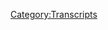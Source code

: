 {{Transcript
    | title         = [[778: January 8, 2004]]
    | caption       = [https://knowledgefight.libsyn.com/778-january-8-2004 Listen to this episode on Libsyn]
    | episodeNumber = [[778: January 8, 2004|778]]
    | length        = 01:21:04
}}

{{MessageBox
    | header     = Warning: Bot Generated Content
    | text       = This transcript was automatically generated by transcription software and likely contains many mistakes and misattributions. Please check the audio for definitive quotes, attribution, and context.
    | image      = N3yvass4myg91.webp
    | imagewidth = 50px
    | id         = warning
}}

{{TranscriptBlock
    | name      = Theme Song
    | timestamp = 00:00:04.000
    | text      = Red Alert. Red alert. Red alert. Knowledge five days. Damn, Jordan wedding knowledge party.com. It's time to pray. I have great respect for knowledge, knowledge. I'm sick of them posing as if they're the good guys. Xiang Ji or the bad guy Chanology Dan and Jordan knowledge fight. Need money? Andy and Sandy are shopping Andy and Ken handy in Kansas. And Kansas, you're on the airplane for a huge fan. I love your word. Knowledge by now knowledge fight.com
}}

{{TranscriptBlock
    | name      = Dan
    | timestamp = 00:00:59.000
    | text      = Hey, everybody, welcome back to knowledge, right. I'm Dan. I'm Jordan. We're a couple dudes like to sit around worship at the altar of saline and talk a little bit about Alex Jones.
}}

{{TranscriptBlock
    | name      = Jordan
    | timestamp = 00:01:07.000
    | text      = Indeed we are Dan. Damn. Yeah. Quick question for you. What's up with your bright spot today?
}}

{{TranscriptBlock
    | name      = Dan
    | timestamp = 00:01:14.000
    | text      = Why don't you go first?
}}

{{TranscriptBlock
    | name      = Jordan
    | timestamp = 00:01:15.000
    | text      = Okay, I will go first. My bright spot. Dan, is there is a new season of taskmaster, who from Australia was the first task last year Australia season is out
}}

{{TranscriptBlock
    | name      = Dan
    | timestamp = 00:01:26.000
    | text      = if I had to guess. Yeah, it's great. It's pretty
}}

{{TranscriptBlock
    | name      = Jordan
    | timestamp = 00:01:29.000
    | text      = good. We're pretty great. I will tell you this. We've discussed the Zophar I believe there's three now versions of taskmaster. There's New Zealand, New Zealand and Australian, New Zealand we discussed the New Zealand Alex position. Fantastic, incredible. The the New Zealand Greg Davies position terrible absolute garbage.
}}

{{TranscriptBlock
    | name      = Dan
    | timestamp = 00:01:50.000
    | text      = It's it's a different vibe. And I understand I disagree. And as much as I think that he serves his role, but yeah, it's very much different than
}}

{{TranscriptBlock
    | name      = Jordan
    | timestamp = 00:02:01.000
    | text      = Yeah, Australia. Greg Davies position. Fantastic. Alex our position garbage. Oh, it's a complete inversion of the form this kind of weird.
}}

{{TranscriptBlock
    | name      = Dan
    | timestamp = 00:02:12.000
    | text      = This is this should mash them up.
}}

{{TranscriptBlock
    | name      = Jordan
    | timestamp = 00:02:15.000
    | text      = I think so. I'm telling you. I mean, their way there is a cabana you know, but I think that the Alex horn on this one is is missing the mark. Just by virtue of a few different little, little foibles he seems he seems less less completely reserved, you know, like part of it is you have to be completely deadpan. Yeah. You know, he seems like he's, he's smile, you know, it's a little bit difficult
}}

{{TranscriptBlock
    | name      = Dan
    | timestamp = 00:02:39.000
    | text      = to pull off. Yeah, yeah, there is. There's a line,
}}

{{TranscriptBlock
    | name      = Jordan
    | timestamp = 00:02:43.000
    | text      = I would say the ALEKS position is far harder. Yeah. Of the two jobs, the one where the guy shows up and talks all the time and is Yeah, the one where the guy does all the work. That one is the harder job. Yeah. And we have no familiarity with those kinds of,
}}

{{TranscriptBlock
    | name      = Dan
    | timestamp = 00:02:58.000
    | text      = but you also have to be like, like you're saying, like you have to you have to walk that line of like, being funny and getting the joke, but also Yeah, like being all business you
}}

{{TranscriptBlock
    | name      = Jordan
    | timestamp = 00:03:10.000
    | text      = have to be a Dave Foley in news or you have to be a perfect straight man. Yeah.
}}

{{TranscriptBlock
    | name      = Dan
    | timestamp = 00:03:14.000
    | text      = Well, I mean, I have I have a growing suspicion that Australia is just better a media. It's, it's,
}}

{{TranscriptBlock
    | name      = Jordan
    | timestamp = 00:03:20.000
    | text      = I mean, we'll see. I mean,
}}

{{TranscriptBlock
    | name      = Dan
    | timestamp = 00:03:21.000
    | text      = maybe not better than the UK in terms of shows that originate from the UK. But I mean, in terms of Survivor, they've, they have killed the game.
}}

{{TranscriptBlock
    | name      = Jordan
    | timestamp = 00:03:30.000
    | text      = Do you think it's because the woke mob hasn't gotten to Australia yet? Damn, man,
}}

{{TranscriptBlock
    | name      = Dan
    | timestamp = 00:03:35.000
    | text      = the wolf said. Thank God, you said it.
}}

{{TranscriptBlock
    | name      = Jordan
    | timestamp = 00:03:40.000
    | text      = Finally, you know, it's really nice to be able to talk, you know, now that Alex's podcast is off the air, we no need to worry about being made fun of
}}

{{TranscriptBlock
    | name      = Dan
    | timestamp = 00:03:47.000
    | text      = Survivor go go broke? No, it's your rights. But I don't think that's the case. I just think, I don't know. I don't know exactly what it is. They're trying different things. Maybe I don't know, I gotta watch this taskmaster, Australia. And I'll let you know, the Australian
}}

{{TranscriptBlock
    | name      = Jordan
    | timestamp = 00:04:01.000
    | text      = challenge was pretty good. I'm sure I think the Australians know how to make a good reality TV show. And that may be because Australia is only about three and a half miles away from the sun. I think that could be it.
}}

{{TranscriptBlock
    | name      = Dan
    | timestamp = 00:04:12.000
    | text      = That could real hot. I mean, there are theories that about Yeah. We'll find out one day. My brights by Jordan is we are in this little bit of interstitial period of thing. Yes. In as much as we have our live shows coming up. And also just finished sending out all the buttons and everything. So we're in that that little in between case. And so I decided what we're going to do is I'm going to close the fundraiser that we had for the button. Okay, good at the end of the week. So if anybody would like to join in and throw some support to the Transgender Law Center that we have been raising funds for with the buttons. I realized I haven't mentioned that in quite a while. Yeah. So quite a while maybe forgotten and maybe donations have completely dried up or what have you. But if people would like to chip in for that, that would be that would be wonderful. Yeah. That's a great idea. And also, yes, we had a second person who got a Wonka button. Oh, we got a second Walker button. So this is Kristin. Out there. Got the got the second bright spot. All right. Okay. So a donation has been made to the the charity of their choice, which is gender justice. Excellent. Spectacular. Thank you for for that and also hear a thing down under just Kristen reached out. Yes. A while ago. Here's here's what happened. As these are what it went to the email that you monitor, and you forwarded it to me,
}}

{{TranscriptBlock
    | name      = Jordan
    | timestamp = 00:05:51.000
    | text      = Oh, okay. I was gonna say I can't I can't believe that I would have
}}

{{TranscriptBlock
    | name      = Dan
    | timestamp = 00:05:55.000
    | text      = forwarded it to me, right. And I saw it and I was like, look at that.
}}

{{TranscriptBlock
    | name      = Jordan
    | timestamp = 00:06:02.000
    | text      = And forgot that I need to do so.
}}

{{TranscriptBlock
    | name      = Jordan
    | timestamp = 00:06:06.000
    | text      = The protocols didn't kick in. seem like
}}

{{TranscriptBlock
    | name      = Dan
    | timestamp = 00:06:09.000
    | text      = an announcement less than a oh, I need to do something about this. Right. And so it completely slipped my mind. Right. Tell I was going through all of the buttons to finish all that up. And I found that the email was also in there. Ah, but it took forever to get to the point where I got to that because of the fucking naturally 1000s of emails. We, I mean, I would say something in the neighborhood of 15 to 17,000 Buttons sent out to people. Yeah. Countries all over every continent except Antarctica. Yeah. I don't know if we would be able to get any buttons down there.
}}

{{TranscriptBlock
    | name      = Jordan
    | timestamp = 00:06:49.000
    | text      = Um, yeah, we would have to send like a person to do that. That's an emissary requirement. Here's what also because they live underground. The button requests are done, and we'd have to escape the Nazis. True. Yeah.
}}

{{TranscriptBlock
    | name      = Dan
    | timestamp = 00:07:01.000
    | text      = Unless they are reformed. That could be No, okay. No, no, not gonna have it. Okay. But the button requests are close, right? However, yes, if you are in Antarctica, I will make an exception. I will send you a button. Only if you are in Dr.
}}

{{TranscriptBlock
    | name      = Jordan
    | timestamp = 00:07:17.000
    | text      = Ad. This is truly because it'd be really fucking cool. Just if there was some random person. Gotta hit all the continents. Yeah. Is that a continent? Antarctica is a continent.
}}

{{TranscriptBlock
    | name      = Dan
    | timestamp = 00:07:29.000
    | text      = Yes. What a relief. Yeah. So anyway, congratulations, Kristin. Congratulations, Kristen. I don't think the other Blanca button is ever going to be. We'll see. Most of the male heading to Scotland. Oh, man. No, it was international. I don't know if it was going to Scotland. Well, there's
}}

{{TranscriptBlock
    | name      = Jordan
    | timestamp = 00:07:46.000
    | text      = still. There's still time.
}}

{{TranscriptBlock
    | name      = Dan
    | timestamp = 00:07:48.000
    | text      = I don't think there is months ago. All right. Well, that is an issue. Yeah, that one's
}}

{{TranscriptBlock
    | name      = Jordan
    | timestamp = 00:07:52.000
    | text      = maybe they just don't know that they got the special button because it's been so long since we've since they figured well, I mean, I don't even remember what it looks like it has. It's got a treasure chest. Yeah, right. Yeah. So what's your brightspot? Right, right. Yeah. So maybe somebody got it was like what a great button and had no idea that that was one of the Golden buttons that
}}

{{TranscriptBlock
    | name      = Dan
    | timestamp = 00:08:11.000
    | text      = could be and calling them the golden button was a big mistake, because one of the regular buttons was bright yellow. That
}}

{{TranscriptBlock
    | name      = Jordan
    | timestamp = 00:08:17.000
    | text      = is that that was the WONCA reference was not a literal reference, which is unfortunate part.
}}

{{TranscriptBlock
    | name      = Dan
    | timestamp = 00:08:24.000
    | text      = Anyway, we have an episode to go over today, Jordan dt. And I this is in spirit of that interstitial period, we have dealt with in the brightspot the buttons? Sure. Now we come to the episode where we discuss the march up to the live shows. So I realized that I had made a number of jokes that weren't jokes about how one of our live shows I want to be about the Howard Dean scream, it was very much not a joke. Yes. And that seemed very doable. Because we had a bit of time before the live show. And it was like, hey, that happened in January, that was in the early times of the primary running up on it. What I didn't realize was from the point we were at, to when that happens was 20 something days in 2003 time, okay, which is a lot to get through in terms of our pace, and I was like, that's gonna be fucking impossible.
}}

{{TranscriptBlock
    | name      = Jordan
    | timestamp = 00:09:21.000
    | text      = Yeah, what's that? 60 hours. 80 hours? Yep,
}}

{{TranscriptBlock
    | name      = Dan
    | timestamp = 00:09:25.000
    | text      = yep. 99 hours? Yeah, well, no, it's not 30 days. But yeah, the point it's, uh, yeah, it's a lot. But even so even even if like listening to all of it, and going through it was a ton. Presenting it on the show. We didn't have enough episodes to get through right. By the time we have the live shows. So that was a challenge, right? And I realized maybe the dream was dead. It wasn't Oh, I was gonna say did the episode end the dream was just asleep, and they had to wake up the dream. The dream got woke and went broke. Oh boy. I don't know And how many more how many more arrives? Do we? So here's the here's the situation. I started going through the 2003. Of course, I'm going through it. And we got a little bit lucky. Because part of the time between where we were in December, and where the scream happens a January Christmas break, and New Year's and New Year's break. There were a number of episodes that Alex just wasn't there, donate them some rewriting them off, and what have you. Right. Then you also run into a situation where he's not trying to the end of the year at the
}}

{{TranscriptBlock
    | name      = Jordan
    | timestamp = 00:10:34.000
    | text      = beginning of the year. We've all had we've all been there. Oh, we've all been there as
}}

{{TranscriptBlock
    | name      = Dan
    | timestamp = 00:10:39.000
    | text      = it's nothing I will get back is going
}}

{{TranscriptBlock
    | name      = Jordan
    | timestamp = 00:10:43.000
    | text      = on in earnest on January 4, or fifth at best, you're
}}

{{TranscriptBlock
    | name      = Dan
    | timestamp = 00:10:48.000
    | text      = being very generous. Yeah. So we are going to be able to sort of Smash forward a little bit. And actually, Today's episode will be mostly about January 8, which is where we jump back into anything that I felt meant anything. So okay, you can imagine there was a lot of listening to.
}}

{{TranscriptBlock
    | name      = Jordan
    | timestamp = 00:11:09.000
    | text      = Yeah, how many? That's two full weeks of shows that you skipped over. Three.
}}

{{TranscriptBlock
    | name      = Dan
    | timestamp = 00:11:14.000
    | text      = I didn't skip over, though. I'm allowing you to view
}}

{{TranscriptBlock
    | name      = Jordan
    | timestamp = 00:11:17.000
    | text      = Yeah, apologies. Apologies. I mean, I mean, in your
}}

{{TranscriptBlock
    | name      = Dan
    | timestamp = 00:11:22.000
    | text      = water, just nothing. Yeah. And I think it should be said, I think a large part of why these episodes were a little bit is there were much less calls now. And I don't think that his calls are good in 2003. But I do think that there's something in how they change the presentation of the show. Like it breaks up his clear non coverage of story. Yeah, his rants are monotonous and boring. So the calls kind of give a sidetrack from that. And a lot of the guests that he has back in 2003 are very interesting, either, right. And so having a balance of, you know, guest who may be is aligned with white supremacists, right, don't talk about it, calls, many rants and then just rattling off headlines, right kind of works. But if you take the calls out of it, you're left with just stuff. It's like a bread sandwich, the
}}

{{TranscriptBlock
    | name      = Jordan
    | timestamp = 00:12:19.000
    | text      = call calls provide the element of chaos that makes listening to the stage almost kind of monotonous bullshit worth
}}

{{TranscriptBlock
    | name      = Dan
    | timestamp = 00:12:28.000
    | text      = it. And sometimes they inform whatever happens with the rest of the show. Right, right. Last time when Alex got really mad at
}}

{{TranscriptBlock
    | name      = Jordan
    | timestamp = 00:12:34.000
    | text      = planes in Vietnam. Dan, there are no planes in Vietnam. Right, that I mean, they let us fly on
}}

{{TranscriptBlock
    | name      = Dan
    | timestamp = 00:12:41.000
    | text      = you describe it as chaos. And certainly it is. But it's also something else. It
}}

{{TranscriptBlock
    | name      = Jordan
    | timestamp = 00:12:45.000
    | text      = tells us something else. And that was a creation. And I think that during
}}

{{TranscriptBlock
    | name      = Dan
    | timestamp = 00:12:49.000
    | text      = this period, yeah. Like I was saying there's less calls and I think that hurts, hurts things. But anyway, we're going to jump into January 8, and a little bit before that along the way, because there's a couple of points that I think are are relevant. Yeah. But before we do, let's say hello to somebody. Whoa, that's a great idea. So first, happy anniversary sleeping 2d from one charming lizard to another baby love Pet Pet. Thank you so much for now policy walk.
}}

{{TranscriptBlock
    | name      = Unknown Speaker
    | timestamp = 00:13:16.000
    | text      = I'm a policy wonk. Thank
}}

{{TranscriptBlock
    | name      = Jordan
    | timestamp = 00:13:17.000
    | text      = you very much.
}}

{{TranscriptBlock
    | name      = Dan
    | timestamp = 00:13:18.000
    | text      = Next Bilbo Baggins, boobs thank you so much. You are now policy walk.
}}

{{TranscriptBlock
    | name      = Alex Jones
    | timestamp = 00:13:22.000
    | text      = I'm a policy walk.
}}

{{TranscriptBlock
    | name      = Dan
    | timestamp = 00:13:23.000
    | text      = I think I might have said that one already. Yes. I'm not sure I don't think box ism good. Never
}}

{{TranscriptBlock
    | name      = Jordan
    | timestamp = 00:13:28.000
    | text      = a bad time.
}}

{{TranscriptBlock
    | name      = Dan
    | timestamp = 00:13:29.000
    | text      = Next big floppy accordion penis. Thank you so much. You are now policy walk. I'm a policy.
}}

{{TranscriptBlock
    | name      = Jordan
    | timestamp = 00:13:34.000
    | text      = Thank you. Sometimes we have these these long, clever like, take you on a journey ones and sometimes there's something real satisfying about just a big nice old floppy penis.
}}

{{TranscriptBlock
    | name      = Dan
    | timestamp = 00:13:45.000
    | text      = And hi, mom. I'm on the internet. Thank you so much. You are now palsy walk.
}}

{{TranscriptBlock
    | name      = Unknown Speaker
    | timestamp = 00:13:49.000
    | text      = I'm a policy.
}}

{{TranscriptBlock
    | name      = Jordan
    | timestamp = 00:13:50.000
    | text      = Thank you very much.
}}

{{TranscriptBlock
    | name      = Dan
    | timestamp = 00:13:54.000
    | text      = position, and we got a couple Tech grads. So first ritual satanic barbecue sauce. Thank you so much. You are now a technocrat. Thank you so much, too. I listened to 200 episodes in two months. And all I got was this lousy walk drop. Thank you so much. You are now technocrat. And this one, actually, I mean, look, I'm getting put on blast, but I accept it because, you know I didn't realize it but it is something that I do. And thank you so much, Dan. There is no PII in the word something. Thank you so much. You are now a technocrat.
}}

{{TranscriptBlock
    | name      = Alex Jones
    | timestamp = 00:14:25.000
    | text      = I'm a policy wonk. I have risen above my enemies. I might quit tomorrow actually. I'm just gonna take a little break now. A little break II for me. And then we're going to come back and I'm going to start the show over but I'm the devil I gotta be daring all their Fuck you. Fuck you. I got plenty of words for you. But at the end of the day, Fuck you and your new world order and fuck the horse she wrote in on and all your shit. Maybe today's broadcast. And maybe I'll just be gone a month, maybe five years. Maybe I'll walk out of here tomorrow, and you never see me again. That's really what I want to do. I never want to come back here again. I apologize to the crew and the listeners yesterday that I was legitimately having breakdowns on air. I'll be better tomorrow.
}}

{{TranscriptBlock
    | name      = Dan
    | timestamp = 00:15:19.000
    | text      = He's not No, no, he never has been. Nope. And he's not so great in 2003. Like I said, it's a lazy slog. He kind of is checked out. Sure more to have you here. Sure, sure. But there is very little conversation at all about the primaries that are coming up. He's very much anti Bush, obviously. But there's no real conversation about like John Edwards, John Kerry, even Howard Dean, who was the presumptive front runner coming into the primary race, right, although tenuous, front runner I think would be a fair way to describe it, because he wants the primaries start. He's not very strong.
}}

{{TranscriptBlock
    | name      = Jordan
    | timestamp = 00:15:57.000
    | text      = It was fairly wide open at that point, because Bush had a iron grip on the world. And yeah,
}}

{{TranscriptBlock
    | name      = Dan
    | timestamp = 00:16:03.000
    | text      = he did. You know, he was doing quite well. And there was a lot of excitement about his candidacy. But he underperformed from the jump, right? I would say, yeah. But even as it may even like, before the primaries got going, there was a lot of deep conversation. And so Alex on December 29, brings up Howard Dean, and it turns out, does not like him. Oh,
}}

{{TranscriptBlock
    | name      = Alex Jones
    | timestamp = 00:16:28.000
    | text      = don't worry, the snake gene. Howard Dean blasts bush over Mad Cow scare. I say that because I've been studying demons watching him and that guy's got evil in his eyes and evil in his actions. He says Bush didn't do enough quickly enough to stem the tide of panic. And he says we need federal control and federal funding to help you rancher. And I'm not saying I like Bush. My point is, he's guys are all globalist trash folks. He's another Yale boy.
}}

{{TranscriptBlock
    | name      = Dan
    | timestamp = 00:17:01.000
    | text      = Yeah, so the audio on that episode is also borderline on us. Yeah. Yeah. Pretty pretty bad. What? Yeah, hates Dean hate evil. Dean's a snake? Snake. Dean. Sneaky snake. D he's,
}}

{{TranscriptBlock
    | name      = Jordan
    | timestamp = 00:17:12.000
    | text      = he's putting us all on double secret probation.
}}

{{TranscriptBlock
    | name      = Dan
    | timestamp = 00:17:16.000
    | text      = Yeah, he's, he's a didn't is they helped Mad Cow. Sometimes.
}}

{{TranscriptBlock
    | name      = Jordan
    | timestamp = 00:17:23.000
    | text      = Yeah. Yeah. I do appreciate how Alex tries to turn even the best things into like, Oh, he wants to help ranchers like no, I mean, yeah, he does. He does. You can say weird, but that is what he wants.
}}

{{TranscriptBlock
    | name      = Dan
    | timestamp = 00:17:35.000
    | text      = There is a lot of mad cow talk during this time. Sure. It was a very hot issue. Cows are pissed. And Alex has some weird thoughts. His belief seems to be that there is so much more mad cow than people are saying. Wait, so there's a ton of mad cow? Yes. Okay. And most Alzheimer's is actually mad cow.
}}

{{TranscriptBlock
    | name      = Jordan
    | timestamp = 00:17:58.000
    | text      = Okay. But he also doesn't think Diem should say we should do anything about it?
}}

{{TranscriptBlock
    | name      = Jordan
    | timestamp = 00:18:03.000
    | text      = Well,
}}

{{TranscriptBlock
    | name      = Dan
    | timestamp = 00:18:06.000
    | text      = it's unclear. I like it's in a tough position. Because obviously, like a lot of the transmission of mad cow comes from feeding cows, dead cows, or contamination of food supplies for farm animal. Right, right. And wash your hands everybody the issue there is, ah, how do we solve this regulation and enforcement of regulations. And so that puts Alex in a little bit of a bind. And so he doesn't really have much to say other than he throws out the term Creutzfeldt Jacob a lot. And I guess he thinks that that just proves all his points. Sure. He's like, it's just Alzheimer's. Everybody. Most cases are mad, just all the time. That's not fair. Minimizing All right, but Right, right, right. He's saying that it's so much more prevalent, like, sure. We all are already living there trying to attack the small rancher and kill off their cows.
}}

{{TranscriptBlock
    | name      = Jordan
    | timestamp = 00:19:07.000
    | text      = So the problem isn't that there's a lot of mad cow. The problem is that they've been covering up how much Mad Cow there has been.
}}

{{TranscriptBlock
    | name      = Dan
    | timestamp = 00:19:16.000
    | text      = And they're making a big deal out of it now. With the small ranchers. Gotcha. Put them out of business and people who Howard Dean wants to help, allegedly. So we enter a down period. Sure. There's not much, not much going on. And then we jump back in here on January 5, and I'm not actually even sure this is super relevant. But Alex talks a little bit about bush, and this is weird.
}}

{{TranscriptBlock
    | name      = Alex Jones
    | timestamp = 00:19:44.000
    | text      = And this weekend listening to talk radio, I heard the big national host two separate ones praising him. Oh, he got some quail. Oh, he's such a hunter. Did you see His chainsaw. He's such a Texan. I mean, this would be like if I went to New York and started talking about what a great New Yorker I am. I'm tired of it, folks. It should mitad Crawford Ranch is a set complete with old tractors, hay bales. Everything is a set. And a couple of times a year Bush goes out with a chainsaw. A giant chainsaw will cut one inch trees, and it's just mindless. I'm just sick of it. Oh, he's such a good country boy. He's like John Wayne. I can't handle any more of it, folks. I'm uh, I don't know six seven, loss generation Texan. I think more than that, what 1829 Spanish land grants 1830 On my father's side of the family, my mother's side German immigrants in the 1840s Say your illegal immigrant matter but it's just a symptom of all the other phoniness the the turkey put together by you know, some chef presented to the troops. No one was allowed to eat it. The the fable of Jessica Lynch that being a fabrication, Bush and the Made in USA boxes behind him last year. Up in St. Louis, Made in USA. It was really made in China. My point is, it's an illusion. It was an illusion with Bill Clinton. It's an illusion with George Bush and so many people. I mean, they think wow, he's out hunting for quail. He must be pro Second Amendment. That's what there's a neocon was saying this weekend. Then I flipped channels here. Another one praising him. Oh, he's so wonderful. You know how hard it is to shoot quail. He so manly. Shoot and quails about the easiest thing there is on the face of the planet. You find quail, and you got a shotgun. Only a complete moron couldn't shoot him. It's a ground bird. I've shot giant stacks of them. I've never missed. I'm just tired of it. I can't handle it anymore.
}}

{{TranscriptBlock
    | name      = Dan
    | timestamp = 00:22:20.000
    | text      = Why are you so mad about people being like, Bush got a quail.
}}

{{TranscriptBlock
    | name      = Jordan
    | timestamp = 00:22:25.000
    | text      = Um, you know, I think for people who have such deep seated roots in a place the idea of somebody some carpetbagger coming in and putting on these affectations. Someone who's acting as though they're somebody who didn't have millions of dollars acting as though they were like the everyman should someone who didn't have even one boat, you know, they were trying to act like something they weren't. You know, I think that made him really angry to see someone else act like a thing that they were not actually themselves.
}}

{{TranscriptBlock
    | name      = Dan
    | timestamp = 00:23:01.000
    | text      = Yeah, yeah, I get what you're putting down there. Yeah, I was being real subtle. Yeah. I think that was a mix of that. And maybe just a little jealousy that what it is it's jealousy. Yes. No one gives me credit for being a big manly man who should stack see quail.
}}

{{TranscriptBlock
    | name      = Jordan
    | timestamp = 00:23:18.000
    | text      = See, it's 100% Jealousy. I want people to say how great a Texan I am. That's why I'm gonna vote for the guy who I think will call me the Texan in
}}

{{TranscriptBlock
    | name      = Dan
    | timestamp = 00:23:27.000
    | text      = the White House. True. It's wrapped up in that identities are wrapped up in that identity. And yeah, I mean, sure. I guess they are Crawford ranch isn't like a fully operating ranch. But like, how could it be? Yeah, they have lives in the city he told they need to, I think is Alex's family ranch, a fully operated
}}

{{TranscriptBlock
    | name      = Jordan
    | timestamp = 00:23:50.000
    | text      = ranch and Alex works on it for 14 hours every day while researching while also recording his show. I
}}

{{TranscriptBlock
    | name      = Dan
    | timestamp = 00:23:57.000
    | text      = don't think it was but I think recently if you remember Alex says his dad's getting back into cattle. Cattle on the ranch. God Yeah, I don't know. I just I just felt like ooh, this is interpersonal. This isn't political. This is no no this is Alex that's his heart in his feelings. So again, a little bit of adult stretch and we get to January 8, and we get some deep we get into the meat well, scandal has broken out a scandal. Yes. Oh shit. This was not something I remember.
}}

{{TranscriptBlock
    | name      = Alex Jones
    | timestamp = 00:24:34.000
    | text      = So we know that they stage we know that it's an advertisement technique of propaganda. It's a pitch Okay, that's what's happening. They're using high tech advertisement techniques to sell us an image to sell us an idea that they're our Saviors give our rights up. They'll keep us safe. But the hypocrisy comes in here. This is all for Rush Limbaugh's website. The making of the money shot And it says, Did any of you wonder when you saw this photo of Howard Dean and Bill Bradley, who's D in Iowa, Powell, the diminutive Dr. Dean, who claims to be five, eight and three quarters, appears the same size as six five former NBA star. We did too. Well, the images below grabbed from CNN is covering show us how that feat was pulled off with some skillful platform, like the panels for larger images, and they've got a clip to provide and to see what's afoot. They got a video clip. In the first frame Bradley is speaking and you'll notice that he's standing on a platform. While Dean watches far in the background. When Bradley introduces Dean, they switch places Dean steps up and Bradley steps down. The series of images show from behind how their position switch puts them at a relatively equal height. Having dupe they are willing accomplices in the media, what they think all of us, you idiots in America, they turn for the money shot and suddenly are vertically challenged Democrat front runner is as tall as the imposing looking as the former NBA superstar endorsing him. And yes, this is how they staged things. But that's the oldest thing in the book for politicians that aren't very tall to have a box.
}}

{{TranscriptBlock
    | name      = Dan
    | timestamp = 00:26:20.000
    | text      = Yep. So the scandal is rush limbaugh is really mad. Yep. That they made they gave a box or a platform. Sure. So Howard Dean would look as tall as Bill Bradley, which no one in their right mind would think is like, they're standing on level platforms if they are appearing to be the same height. Because he's a tall man.
}}

{{TranscriptBlock
    | name      = Jordan
    | timestamp = 00:26:47.000
    | text      = Now while I now while I recognize that it is 2003, which is the past and I remember all of us being much, much less sophisticated back then. Yeah. But I truly believe that no one was like, wow, look at six foot five Howard Dean. Yeah. And I think anybody thought that
}}

{{TranscriptBlock
    | name      = Dan
    | timestamp = 00:27:08.000
    | text      = one of the big photos that you can find here if you'll look at my screen there that's from Getty Images. Yeah. And it shows
}}

{{TranscriptBlock
    | name      = Jordan
    | timestamp = 00:27:15.000
    | text      = it clearly shows Bill Bradley again. No one's actually taller. He was in the NBA no one could possibly it maybe here's what I would accept if that was like a guy if it was a guy my height, you know, six feet tall. And and he looked exactly my height. And we're only talking about you know, judging a few inches and it's like his dating profile height. You know, like I'm five foot 10 on my dating profile, that kind of thing. You know, maybe that's that's a little bit of possible deception, possible staging something. He
}}

{{TranscriptBlock
    | name      = Dan
    | timestamp = 00:27:46.000
    | text      = said, he's five, eight and three quarters. That's bad enough.
}}

{{TranscriptBlock
    | name      = Jordan
    | timestamp = 00:27:49.000
    | text      = But Bill when you're down to the quarters, the height of Michael fucking Jordan, right. There's no way that you're gonna be like, Oh, I think that is him. That's crazy.
}}

{{TranscriptBlock
    | name      = Dan
    | timestamp = 00:27:58.000
    | text      = I also wasn't fully paying attention as I was listening to this. I don't know. I got distracted by something. And I thought they were talking about Sean Bradley. And it was like, that's gonna be tough to cheat. You're gonna need a big platform.
}}

{{TranscriptBlock
    | name      = Jordan
    | timestamp = 00:28:12.000
    | text      = Better than I mean, better than Marion Bradley, I suppose. He was six foot eight.
}}

{{TranscriptBlock
    | name      = Dan
    | timestamp = 00:28:17.000
    | text      = Sean Bradley was seven, seven.
}}

{{TranscriptBlock
    | name      = Jordan
    | timestamp = 00:28:19.000
    | text      = I know. That's what I'm saying. Okay, that would be better. Yeah. If
}}

{{TranscriptBlock
    | name      = Dan
    | timestamp = 00:28:23.000
    | text      = Sean Bradley. were next to each other they'd need
}}

{{TranscriptBlock
    | name      = Jordan
    | timestamp = 00:28:27.000
    | text      = to choose. Sean Bradley. were next to Bill Bradley. were next to Howard Dean. Whoo. That's that's like your chart of evolution is what that is. That's
}}

{{TranscriptBlock
    | name      = Dan
    | timestamp = 00:28:35.000
    | text      = like a roller coasters. Slump. sloped downward. Tony
}}

{{TranscriptBlock
    | name      = Jordan
    | timestamp = 00:28:40.000
    | text      = Hawk should jump off the ramp. Police did that they're all three holding.
}}

{{TranscriptBlock
    | name      = Dan
    | timestamp = 00:28:43.000
    | text      = So I thought this was pretty petty. And maybe not that interesting. Oh, yeah. And I was getting ready to judge Alex for it. Sure. But then there's a twist. Okay. Of course there's a twist. Alex doesn't really care about that.
}}

{{TranscriptBlock
    | name      = Alex Jones
    | timestamp = 00:28:56.000
    | text      = Okay. But why Limbaugh ship there and make a big deal out of Howard Dean trying to look tall compared to people committing felonies. Fair or handing out fake turkeys. And I stared. These very talk show hosts these Neo cons that don't care about open borders that don't care about Bush planning to sign the assault weapons ban. Don't care about all the, you know, the sell out of Taiwan to China. They don't care about that. They squeal when Hillary went to Afghanistan to present turkeys to the troops. And of course it was a staged event. Yes. It's obvious, but it was bad when she did it. And simultaneously I heard it on one big national show in the same 10 minutes. Good when Bush does.
}}

{{TranscriptBlock
    | name      = Dan
    | timestamp = 00:29:43.000
    | text      = Yep. So it's yeah, you got
}}

{{TranscriptBlock
    | name      = Jordan
    | timestamp = 00:29:46.000
    | text      = it. Man. You figured out how American politics work.
}}

{{TranscriptBlock
    | name      = Dan
    | timestamp = 00:29:48.000
    | text      = I thought I thought it was interesting that you have this stupid critique of the presumptive Democratic front runner primary Sure. And Alex resists taking that and actually aims the critique at Rush Limbaugh. Yeah, and these folks who are like why are you so mad about this but not mad at Bush doing photo ops right? stuff? I thought that was interesting because it's a small, maybe not that important point. Sure. But it's at least like I can't really argue with
}}

{{TranscriptBlock
    | name      = Jordan
    | timestamp = 00:30:23.000
    | text      = it is more interesting than what Rush Limbaugh did. Yeah. So that's a that's an achievement for Alex. We should all be very proud of him in 2003. Well, he's
}}

{{TranscriptBlock
    | name      = Dan
    | timestamp = 00:30:33.000
    | text      = prioritizing a pop shot at liberal deem. Yeah, which is something
}}

{{TranscriptBlock
    | name      = Jordan
    | timestamp = 00:30:41.000
    | text      = while at the same time wrapping it all up in his other meaningless pot shot towards other people staging bullshit fair. Yeah. So ultimately, none of it means anything. No.
}}

{{TranscriptBlock
    | name      = Dan
    | timestamp = 00:30:53.000
    | text      = And neither does this next call.
}}

{{TranscriptBlock
    | name      = Caller 1 (778)
    | timestamp = 00:30:56.000
    | text      = I just wanted to one another comment. I used to work at this television show. I don't know if I should say name, because it might give them a bad name. But
}}

{{TranscriptBlock
    | name      = Alex Jones
    | timestamp = 00:31:03.000
    | text      = you could shine the name of anything you want, sir. It's called the First Amendment Exactly.
}}

{{TranscriptBlock
    | name      = Caller 1 (778)
    | timestamp = 00:31:07.000
    | text      = Well, that's what I'm about to get to. Okay. A friend of mine I work with he used to roommate with him, but I moved out because he was just completely. I don't know, it's I guess, jerk. Maybe. Okay, fine. Go ahead. And I brought up a couple of points. You know, I was like, Yeah, you should listen to this guy on the radio. He's like, Well, radio shows are global and trying to trying to talk bad about yourself trying to just say that your utilised smells like you No, no, he makes complete sense to me. Um, I think outside the box, you know, and I guess he's just brainwashed or something. But I tried to tell him about Pearl Harbor and how the President knew about it as like two weeks in advance. And he's like, No, they didn't know that
}}

{{TranscriptBlock
    | name      = Alex Jones
    | timestamp = 00:31:52.000
    | text      = they allowed documentary classified and public now. Yeah. And
}}

{{TranscriptBlock
    | name      = Caller 1 (778)
    | timestamp = 00:31:56.000
    | text      = everybody had to work. But that was crazy. Or some terrorists. They labeled me anti American, just because I believed the President's not a good person. And the government can't be trusted, you know. And that was, it made me really mad. Because I mean, shall
}}

{{TranscriptBlock
    | name      = Alex Jones
    | timestamp = 00:32:08.000
    | text      = I guess all the founding fathers or terrorists as they shut don't trust the government?
}}

{{TranscriptBlock
    | name      = Dan
    | timestamp = 00:32:12.000
    | text      = Or the Founding Fathers who made the government anyway? Yeah, this guy's is wrong. Yeah, it was Alex. Yeah. It is not widely documented and declassified that FDR knew about the Pearl Harbor bombing two weeks in advance. Yeah, that would have been an issue. That is an interesting conspiracy theory that is like come down from the sort of anti intervention ISTS Yeah, of that time. Yeah. You know, obviously, a lot of people had the let's not get into the war argument. And not all of them were Nazi sympathizers. Yeah, sure, sure. But I do think a lot of the ones who maybe drifted towards these conspiracy theories might have had some overlap with people who had some
}}

{{TranscriptBlock
    | name      = Jordan
    | timestamp = 00:32:54.000
    | text      = maybe sympathy had it doesn't sound true.
}}

{{TranscriptBlock
    | name      = Dan
    | timestamp = 00:32:57.000
    | text      = But then the the two weeks in advance and the declassified stuff a lot of that has to do with a book called day of deceit, by a guy named Robert Stinnett. And it's all just nonsense. But anyway,
}}

{{TranscriptBlock
    | name      = Jordan
    | timestamp = 00:33:11.000
    | text      = I think I think we would have found out if time travel that existed through that last clip. Interesting, because how do you mean, because if timetrax Travel existed, then once Alex said, Sir, you can say anything you want. It's called the First Amendment future Alex would have tackled him off of the stage and been like, Hey, man, you cannot say whatever you want. I get it.
}}

{{TranscriptBlock
    | name      = Dan
    | timestamp = 00:33:34.000
    | text      = I wanted that guy to say what TV show we worked out. I know. That would have been interesting, because law and order. No. I would bet dollars to doughnuts. Yeah. That you'd never have heard of the show. Yeah. And it's not because of the time that it was 2003 it would have been a show that no one had ever might have been on a local accent. Right. Right. Right. But no,
}}

{{TranscriptBlock
    | name      = Jordan
    | timestamp = 00:33:56.000
    | text      = it makes sense. So at least
}}

{{TranscriptBlock
    | name      = Dan
    | timestamp = 00:33:58.000
    | text      = we got a call. Yeah, that's good. Sure. Now,
}}

{{TranscriptBlock
    | name      = Jordan
    | timestamp = 00:34:01.000
    | text      = the reason I decided he actually worked on Aqua Teen Hunger Force in 2003.
}}

{{TranscriptBlock
    | name      = Dan
    | timestamp = 00:34:05.000
    | text      = Yeah. With loads that concurrent?
}}

{{TranscriptBlock
    | name      = Jordan
    | timestamp = 00:34:08.000
    | text      = I think it wasn't that far off. Maybe maybe like three years off. Ah,
}}

{{TranscriptBlock
    | name      = Dan
    | timestamp = 00:34:13.000
    | text      = that's weird to think about. Yeah, it's not dwell any longer. Okay, fine. How old? So the reason I decided to stop on January 8, yeah. Was I heard that Alex had a guest on that I got pretty excited about. And it's a guy named Brett BERSIH. He's a guy who is a progressive activist. Sure, and has been for a very long time. Interesting. And he had been arrested for protesting bush in 2002. I'm listening. And so I thought like, well, this dynamic is going to be fascinating. And so Alex discusses his arrest a little bit here. Okay.
}}

{{TranscriptBlock
    | name      = Alex Jones
    | timestamp = 00:34:55.000
    | text      = The Justice Department is now prosecuting Brett Bergy. who was arrested for holding a no war for oil sign at a bush visit to Columbia, South Carolina, local police acting under secret service orders established a free speech zone half a mile from where Bush would speak. barzee was standing amid hundreds of people hearing signs praising the president. Police told burnsy to remove himself to a free speech zone. Mercy refused and was arrested. Because he said that he asked a police officer. It was the content of my shine. And he said, Yes, sir. It's the content of your sign. That's the problem.
}}

{{TranscriptBlock
    | name      = Dan
    | timestamp = 00:35:32.000
    | text      = So this is a little bit of a pickle. Because in many ways, Alex is on the right side of the issue here. And as much as it is true that Bush and his administration were not respectful of protesters rights. And there are a myriad of examples of people who received punishments they probably shouldn't have because of that. Yeah. On the other hand, Alex is full of shit. And he doesn't even deal with this story appropriately, which I can test is a testament to how unreliable Alex Jones is as a person to listen to, even when he's making an argument you agree with, you can't really be sure he's making that argument on a basis that you should agree with. And you can really never know if the things that he's saying are accurate and true.
}}

{{TranscriptBlock
    | name      = Jordan
    | timestamp = 00:36:10.000
    | text      = And what's most important, as you cannot trust him, even if he does help you out with whatever it is you're doing, I expect him to immediately change his mind instantly.
}}

{{TranscriptBlock
    | name      = Dan
    | timestamp = 00:36:20.000
    | text      = It's it's a liability. Yeah. So this is a story about this guy named Brett Bersih, who's a longtime South Carolina progressive activist. When I say long time, I mean that he was arrested for vandalizing the Selective Service Offices in 1970. Over his opposition to the war in Vietnam. Fuck yeah, he has a huge resume. And this is far from the first time he was arrested. Yeah. And when you get right down to it, if you look at his record, it doesn't seem like he and Alex would get along at all. For example, He was once arrested for burning a confederate flag, which Alex would take issue with hell yeah. He protested the candidacy of Lester Maddox for Georgia Governor in 1966. Maddox was a segregationist, who would go on to win the election and be a supporter of George Wallace, his 1968 presidential campaign, which employed most of the people who formed Alex's ideology like Gary Allen. Yeah. Beyond that he was a member of the Southern student Organizing Committee, which would later be folded into the Students for a Democratic Society. And I think you can guess what Alex's forefathers in the John Birch Society had to say about that. Oh, no, they
}}

{{TranscriptBlock
    | name      = Jordan
    | timestamp = 00:37:23.000
    | text      = loved it. They were definitely not communist sympathizers. He
}}

{{TranscriptBlock
    | name      = Dan
    | timestamp = 00:37:26.000
    | text      = founded and it's still the director of the South Carolina progressive network who advocate around issues of social justice, including LGBTQ rights, which Alex's a staunch opponent
}}

{{TranscriptBlock
    | name      = Jordan
    | timestamp = 00:37:37.000
    | text      = still now are still in 2003. To now 2023 Yeah, damn, this dude is a fuck yeah, man. In
}}

{{TranscriptBlock
    | name      = Dan
    | timestamp = 00:37:45.000
    | text      = short, if there ever was a lifelong globalist agitator, according to Alex's ideology, Brett Bersih would fit that bill. Yeah. As for the issue of his arrest in 2002. There's some fudging of details here in order to sell the story, but at the same time, it is almost certainly nonsense that he was arrested. There are a couple of misrepresentations in the clip that we just heard from Alex. The first is that Alex said that the Secret Service set up a free speech zone half a mile from where Bush was going to speak, and that's not strictly accurate. They set up a restricted area that was 100 yards in each side of this hangar, and then half a mile in the area between the hangar and the highway. Sure, however, it is worth noting that an official from the airport told The New York Times that they set up a free speech zone half a mile from the hangar so that could be where that information came from. Yeah, the hangar is where the rally was taking place, not where Bush was landing, just to be clear, he still had to get there to the hangar. The restricted area was not fully restricted the whole time. This is the piece that Alex isn't clarifying when he says the bursary was standing among hundreds of people. He definitely was at one point because the restricted area was free for pedestrians to mail about until pretty shortly before Bush arrived. The people who were attending the rally needed to wait in line to get in people who were waiting in line for tickets were there and there were people with signs within the restricted area until it was shut down. Once the restricted areas became restricted. The ticketed rally attendees went into the hangar and everyone else was asked to exit the area, which according to court documents was what happened except with BERSIH. Right. Bersih has said that the officer said the content of his sign was the problem. But outside of the statement, I can't find corroboration of that. It's entirely possible that it was said or it's possible that the content of his sign definitively indicated that he was not a ticketed rally goer. So that meant that the protocol would be you have to move. You know, like Yeah,
}}

{{TranscriptBlock
    | name      = Jordan
    | timestamp = 00:39:41.000
    | text      = it would not I know you didn't buy a ticket. It wouldn't
}}

{{TranscriptBlock
    | name      = Dan
    | timestamp = 00:39:43.000
    | text      = be plausible for the officer to think like hey, maybe you're waiting in line to get in.
}}

{{TranscriptBlock
    | name      = Jordan
    | timestamp = 00:39:47.000
    | text      = George Bush. I hope it gets lit on fire by a wild wombat. Yeah, you didn't buy a ticket, sir. Got
}}

{{TranscriptBlock
    | name      = Dan
    | timestamp = 00:39:53.000
    | text      = my 20 exactly like what Come on, man. It seems it seems unlikely. Yeah. And so None of this is to say that he should have been arrested. But the particulars of it are not really being accurately conveyed. I
}}

{{TranscriptBlock
    | name      = Jordan
    | timestamp = 00:40:06.000
    | text      = don't. Right. Right. Right. But I mean, even then the the larger issue is that there were free speech zones. And that's fucked up. And everything about that was going to lead to him being arrested, if you go out,
}}

{{TranscriptBlock
    | name      = Dan
    | timestamp = 00:40:17.000
    | text      = it becomes it becomes a pretty hard question of, at what point? Is it an abuse of restricting areas? And at what point is it a common sense, rational need to protect people? Right. And I think there are probably a bit on the wrong side of it. I think the Bush administration probably did abuse, some of that restricted area.
}}

{{TranscriptBlock
    | name      = Jordan
    | timestamp = 00:40:43.000
    | text      = I really appreciate I appreciate the think they'd probably I come.
}}

{{TranscriptBlock
    | name      = Dan
    | timestamp = 00:40:49.000
    | text      = But I also don't think I don't think in principle, it's blanket wrong to have restricted areas when there are people who should be the target.
}}

{{TranscriptBlock
    | name      = Jordan
    | timestamp = 00:40:58.000
    | text      = I recognize someone throwing a shoe, I recognize what you're saying. But again, he had that shoe coming. So we have
}}

{{TranscriptBlock
    | name      = Dan
    | timestamp = 00:41:09.000
    | text      = the have to balance some things. And I do think that this was out of balance, but at the same time, it's important to wrestle with that, I think, and Alex is giving no time. Yeah, it's easier
}}

{{TranscriptBlock
    | name      = Jordan
    | timestamp = 00:41:21.000
    | text      = to say, hey, that was fucked up. But it's a lot harder to say, how do we fix that? And make sure it doesn't happen? Right. Yeah.
}}

{{TranscriptBlock
    | name      = Dan
    | timestamp = 00:41:28.000
    | text      = So but the misrepresentations, I believe, keep going.
}}

{{TranscriptBlock
    | name      = Alex Jones
    | timestamp = 00:41:31.000
    | text      = First, he stated that he had already moved 200 yards from where Bush was supposed to speak. Birds, he later complained the problem was the restricted area kept moving. It was wherever I happen to be standing.
}}

{{TranscriptBlock
    | name      = Dan
    | timestamp = 00:41:43.000
    | text      = That is also not accurate. What happened is that Bersih set up shop on the southwest corner of Airport Boulevard in Lexington drive with signs and a megaphone. When he was approached by officers, he decided to cross the street and go to the northwest corner of the same intersection. Both of these corners were within the restricted zone, the zone didn't move to wherever he was, he just wasn't aware of where the boundaries were. I don't fully fault Bersih for this one, because from everything I can tell the boundaries of the zone may not have been well communicated in as much as there weren't like barriers and stuff to fully say you have to be behind this line
}}

{{TranscriptBlock
    | name      = Jordan
    | timestamp = 00:42:20.000
    | text      = boundaries of the zone where wherever it was the cops felt comfortable with people being outside of the zone.
}}

{{TranscriptBlock
    | name      = Dan
    | timestamp = 00:42:25.000
    | text      = Not necessarily right. It was an established area. Right. It was set.
}}

{{TranscriptBlock
    | name      = Jordan
    | timestamp = 00:42:31.000
    | text      = I mean, the line, though there wasn't an exact line there was
}}

{{TranscriptBlock
    | name      = Dan
    | timestamp = 00:42:35.000
    | text      = but it wasn't demarcated. Okay. And that could give the appearance that it is arbitrary, or wherever the police wanted it to be. Right. But from everything I can tell from looking at the court documents, that is not the case. Right,
}}

{{TranscriptBlock
    | name      = Jordan
    | timestamp = 00:42:48.000
    | text      = right. Yeah. I mean, again, if you're gonna have a restricted zone, put orange cones up. It feels I don't disagree. You know, it feels absurd that we're here. It
}}

{{TranscriptBlock
    | name      = Dan
    | timestamp = 00:42:55.000
    | text      = was fully explained to him by the officers. But yes, I totally agree. But there shouldn't be some fucking cones. What do we do at very least, there should be physical representations of later this is the line. Yeah, please stay behind the line for everyone safe.
}}

{{TranscriptBlock
    | name      = Jordan
    | timestamp = 00:43:11.000
    | text      = Yeah. And that's, that's the other version of you know, like, Oh, if people bought tickets, we need to make sure that this area is safe. Keeping that line and making that something that people are aware of is the same thing. It's keeping them safe. You cannot have a question about that. Otherwise, that's going to become a point of contention. Drew and then you're gonna get into an argument.
}}

{{TranscriptBlock
    | name      = Dan
    | timestamp = 00:43:34.000
    | text      = So there's pretty severe consequences coming from this.
}}

{{TranscriptBlock
    | name      = Alex Jones
    | timestamp = 00:43:38.000
    | text      = Burns, he was charged with trespassing. Five months later, the charge was dropped because of South Carolina law prohibits arresting people for trespassing on public property, but the judges that meant in the person of US Attorney, Strom Thurmond Jr. Charging version, with violating a rarely enforced federal law regarding entering a restricted area around the President of the United States If convicted, or as he faces a six month trip up the river and a $5,000 fine federal magistrate Bristow, Mark shet denied Mercy's request for a jury trial.
}}

{{TranscriptBlock
    | name      = Dan
    | timestamp = 00:44:17.000
    | text      = So it is true that South Carolina's trespass statute was under applicable because the airport is public property. It seems completely insane to me that Strom Thurmond Jr. would deem this something worth wasting public resources on to recharge this case, but you can see his name so you shouldn't expect much from this guy.
}}

{{TranscriptBlock
    | name      = Jordan
    | timestamp = 00:44:34.000
    | text      = Can't imagine a Strom really being on the wrong side of history.
}}

{{TranscriptBlock
    | name      = Dan
    | timestamp = 00:44:38.000
    | text      = It's fascinating. I mean, he is Strom Thurmond son, right. And then his son is named Strom Thurmond the third oh my god, and like I don't blame him for being named Strom Thurmond Jr. He didn't choose that. But now that he's got a third Yeah, that's what's so great about the name strong. You know,
}}

{{TranscriptBlock
    | name      = Jordan
    | timestamp = 00:44:54.000
    | text      = you know, what I love most about America is that we decided at the very beginning We decided OF CUPS cod Declaration of Independence, no aristocracy, Dan, no entrenched ruling class, no more of this transferring power from the King to his son to the sun, none of that it's all about merit. Dan. That's what America is about.
}}

{{TranscriptBlock
    | name      = Dan
    | timestamp = 00:45:19.000
    | text      = And that's why we need to repeal the death tax. Exactly. Interesting. So Alex is also he's discussing this punishment that Bersih could face in terms of like absolute worst case scenarios, which were never going to be applied. In the end, he got convicted and had to pay a $500 fine with a $10 assessment on top. That was the verdict that came down on January 6, two days before Alex is doing this episode, series, every reason to know that he's full of shit about what the consequences working right, right Bersih appealed his case. And the Court upheld the lower court's judgment, it seems really fucking stupid. And the abuse of these free speech zones was a big issue in the early 2000s, leading the charge against these free speech zones, and all this was none other than Alex's mortal enemy, the ACLU, who constantly seem to be doing the things that Alex wishes someone would do. Yeah, just weird.
}}

{{TranscriptBlock
    | name      = Jordan
    | timestamp = 00:46:17.000
    | text      = Yeah. Weird. Yeah. You know, it's almost like if Alex believed the things that he was saying, his career would look eerily similar to Yeah,
}}

{{TranscriptBlock
    | name      = Dan
    | timestamp = 00:46:30.000
    | text      = I mean, he at least recognize that this isn't like the evil globalist cabal tendril that he pretends it is. Yeah, they're constantly doing the things that he screams about needing to be done. Yeah. Well, for the most part, maybe not. Maybe not all the time, but some of his ideas are a little bit nuts. Right. So anyway, you heard there at the end, but he's not gonna get a jury trial. And that's, you know, that's the case.
}}

{{TranscriptBlock
    | name      = Alex Jones
    | timestamp = 00:46:55.000
    | text      = Federal magistrate Bristow, Mark shet denied Mercy's request for a jury trial. Oh, another little caveat. I thought we got those because his violation is categorized as a petty offense. I love this stuff. It's they got laws all over the country where they take your house, if you leave town, your 20 year old son has a beer party. They got several cities in New Mexico do this. And then they come in and take your house and you can't have a trial because, well, it's a it's a shitty ordinance. But the ordinance says they take your house, but you don't get a trial.
}}

{{TranscriptBlock
    | name      = Dan
    | timestamp = 00:47:31.000
    | text      = Man. I've been to all kinds of beer parties in my life. ton of them were in people's parents houses. Yep, a bunch of them got busted up by the cops. I guess it was lucky that I grew up in Missouri where you don't lose your home if your child has a beer party while you're out of town.
}}

{{TranscriptBlock
    | name      = Jordan
    | timestamp = 00:47:44.000
    | text      = Yeah, that would have been that would have been a real interesting next day at school. Yeah, you know, like, Hey, what happened? That party you threw was so great last night. I mean, I left a little bit early. So I heard the cops game. What happened next? I
}}

{{TranscriptBlock
    | name      = Dan
    | timestamp = 00:47:56.000
    | text      = don't have a home anymore. Oh,
}}

{{TranscriptBlock
    | name      = Jordan
    | timestamp = 00:47:59.000
    | text      = you don't have
}}

{{TranscriptBlock
    | name      = Dan
    | timestamp = 00:48:01.000
    | text      = I can't count the number of times me and my buddies would be hanging out and they're like, you're going to the beer party.
}}

{{TranscriptBlock
    | name      = Jordan
    | timestamp = 00:48:06.000
    | text      = Better watch out. They might steal your folks house. Oh, man.
}}

{{TranscriptBlock
    | name      = Dan
    | timestamp = 00:48:09.000
    | text      = It's just it's a party. But it's not a beer party. We got vodka this time. Oh, well, they can't do anything, go to jungle juice party.
}}

{{TranscriptBlock
    | name      = Jordan
    | timestamp = 00:48:18.000
    | text      = Cool, but I like the doors, otherwise, the cops will steal it.
}}

{{TranscriptBlock
    | name      = Dan
    | timestamp = 00:48:21.000
    | text      = Anyway, I want to put a little bow on this section here where Alex is telling the story of Brett BERSIH. He and I can be in agreement about the bottom line issue. Namely that Bersih shouldn't have been prosecuted. And the Bush's presidency was a time when the right to protest was being chilled by the government. And that's a big problem. However, this is a conversation and an argument that you can make on its merits. You don't have to miss characterize a situation fudge details and sensationalized things in order to make that point valid. And this is part of the reason why it isn't useful, necessarily to listen to Alex in order to even to get a good point. Right, right, you can get that good point articulated more really, and more honestly, and just as well, somewhere else, right? Maybe it won't be as entertaining. Maybe you won't, the person isn't going to scream like Terry Gross isn't gonna scream, right. But you might get better information that couldn't be more useful to your life.
}}

{{TranscriptBlock
    | name      = Jordan
    | timestamp = 00:49:18.000
    | text      = Yeah, you know, I mean, what you've done is made a really compelling point for why both Alex and the media are really incapable of doing a good job, which is that Alex is able to sensationalize this story to the point where maybe you would find it more interesting than if it were to be told in the media. However, it is far less accurate, whereas the media doesn't know how to sensationalized an accurate story without relying on any number of different sleight of hand tricks. But
}}

{{TranscriptBlock
    | name      = Dan
    | timestamp = 00:49:51.000
    | text      = you know, but you wonder if that's sensationalizing in and of itself is it hurts the truth Actor? Wow.
}}

{{TranscriptBlock
    | name      = Jordan
    | timestamp = 00:50:01.000
    | text      = I mean, I think that's I think we're the example of that, though. I mean, clearly I heard the truth factor.
}}

{{TranscriptBlock
    | name      = Dan
    | timestamp = 00:50:09.000
    | text      = I've been meaning to talk to you. I think I think the thing that I come to is that there's there's this like Alex's reporting of this story in such a way, that if you are somebody who listened to him, and you're trying to make this argument that bush is chilling, the Free Speech of people being able to protest, right? Like you're making this argument to somebody, and they're like, this guy got six months in jail just for having this sign. And someone who is able to say he got a $500 Fine, you don't even know what you're talking about. Right? You will lose the ability to come off as, like knowing your point totally when you are right, right. Your point is correct. But you have like ammunition that will jam your gun. Basically, if you want to use that metaphor,
}}

{{TranscriptBlock
    | name      = Jordan
    | timestamp = 00:50:55.000
    | text      = that's but that's Alex's child. Like, that's Alex, being a child. That's Alex being a child, because he cannot process the idea that you would give a shit over a $500. Fine. So to him, it's like, if I tell you this injustice happened, but the only consequence of the injustice was 500 bucks, you'll be like, and there are worse things. Right. You know, I
}}

{{TranscriptBlock
    | name      = Dan
    | timestamp = 00:51:18.000
    | text      = don't I don't particularly care that much about a $500. Fine. I think that's kind of like a small thing in the grand scheme, compared to like six months. Sure. Sure. No, no, absolutely. But it's also the principle of the thing is what's important, and I think that everything I can tell about this bursary guy, I would assume that though he appealed the case, it was not about not paying $500. No, it was about the principle of the matter of justice, ostensibly. And I also think that from everything you can tell from his history, he did a number of things that were meant to be confrontational in terms of protest and how Yeah, they vandalized is there's no point Rick through the Selective Service Office. Yes. He had to know that there was a risk that you weren't going to face jail time for that. Yeah.
}}

{{TranscriptBlock
    | name      = Jordan
    | timestamp = 00:52:07.000
    | text      = And he did and went, Yeah. And he chose it. Yeah. And he continued. Right. And he faced his consequences there when he accepted them. And that went that's, that's protesting. Yeah,
}}

{{TranscriptBlock
    | name      = Dan
    | timestamp = 00:52:17.000
    | text      = exactly. In that vein of protest that he is involved in, or was involved in as a younger person, probably not. Now, as a like, I don't know how old he is. But he's, you know, not not to college activist anymore. We'll
}}

{{TranscriptBlock
    | name      = Jordan
    | timestamp = 00:52:31.000
    | text      = see him five years down the line.
}}

{{TranscriptBlock
    | name      = Dan
    | timestamp = 00:52:33.000
    | text      = But like, that is a risk that you accept when you put yourself in places where there is the possibility that can happen. Right. And I think I would guess, that he knew that when he was there. protester Yeah, I would assume,
}}

{{TranscriptBlock
    | name      = Jordan
    | timestamp = 00:52:52.000
    | text      = well, that's what makes it a valuable protest. If you are not causing any problems, and you're just sitting quietly in the free speech zone, then you have not really protested a fucking thing now have you?
}}

{{TranscriptBlock
    | name      = Dan
    | timestamp = 00:53:04.000
    | text      = Yeah. And I think he knew that. Exactly. And I think that that was intentional. Exactly. Also, from what I understand. It's fascinating. Like, he got arrested for the the vandalism of the Selective Service Office, because the guy he did it with was an informant. Like some guy who, like infiltrated
}}

{{TranscriptBlock
    | name      = Jordan
    | timestamp = 00:53:27.000
    | text      = their group. You know, I just want to say that the FBI has done great things for America. And I can't think of any one of their million missteps that has created a far worse world than if they had never existed.
}}

{{TranscriptBlock
    | name      = Dan
    | timestamp = 00:53:40.000
    | text      = Yeah. So there's a New York Times article about him too, and so that he ended up spending almost two years in the penitentiary for malicious destruction of property as he puts it for spring. Hell no, we won't go on walls, but not before he spent some time hiding in New York City. He says he his family feared he would be killed in prison. Then he was arrested in Texas for buying 500 pounds of peyote buttons, but beat that charge on a technicality. Hell
}}

{{TranscriptBlock
    | name      = Jordan
    | timestamp = 00:54:07.000
    | text      = yeah. So that's a protest. Right? That's the way you do it. Yeah. So it looks like he was
}}

{{TranscriptBlock
    | name      = Dan
    | timestamp = 00:54:13.000
    | text      = engaged in some hallucinogen crimes and also, principal protests.
}}

{{TranscriptBlock
    | name      = Jordan
    | timestamp = 00:54:19.000
    | text      = Ken Keyes, he spent two years or so in Mexico, before being deported back to the United States. I mean, I think it's, I think it's the way you do it. You gotta run. Listen, some
}}

{{TranscriptBlock
    | name      = Dan
    | timestamp = 00:54:29.000
    | text      = of us get 500 pounds of peyote button. Let's have beer parties.
}}

{{TranscriptBlock
    | name      = Jordan
    | timestamp = 00:54:34.000
    | text      = We all lose our houses in the end. What
}}

{{TranscriptBlock
    | name      = Dan
    | timestamp = 00:54:36.000
    | text      = are you gonna do? So anyway, they're taking away juries, as evidenced by this case.
}}

{{TranscriptBlock
    | name      = Alex Jones
    | timestamp = 00:54:41.000
    | text      = Show understand, folks, you don't get a jury trial. He was facing six months in federal prison and a $5,000 Fine. Body The Constitution says What if the offense is above $20? You get a jury trial but the Feds the judges say no, no six months. prison and a $5,000. Fine. That's petty. You don't get a trial. You starting to get it? Oh, we take your house, but you can't have a trial because you can't have a jury trial because it's a it's a city ordinance. Oh,
}}

{{TranscriptBlock
    | name      = Dan
    | timestamp = 00:55:16.000
    | text      = there are, like limits for like what you can have a jury trial for civil cases. Yeah. But that in terms of like, what the punishment is, per se, right. He doesn't understand civics and the legal system at all. And what I find more fascinating, I
}}

{{TranscriptBlock
    | name      = Jordan
    | timestamp = 00:55:32.000
    | text      = bet that never comes back to bite him in the ass.
}}

{{TranscriptBlock
    | name      = Dan
    | timestamp = 00:55:35.000
    | text      = Oops. That's that's the thing. He also seems to have no curiosity about it at all. Yeah. So the right to the jury trial does not strictly apply to offenses that are not deemed serious, which the Supreme Court defined as ones that carry a possible penalty of over six months incarceration, this delineation was put into place by a 1970 decision. So this shouldn't be news to Alex. You know, if you're facing up to six months, it's not past that. That line,
}}

{{TranscriptBlock
    | name      = Jordan
    | timestamp = 00:56:05.000
    | text      = every time I hear anything about what the Supreme Court said, I think we're all fucking insane for allowing them to exist. But also that is insane. This
}}

{{TranscriptBlock
    | name      = Dan
    | timestamp = 00:56:13.000
    | text      = shouldn't be a surprise. No, it shouldn't be insane.
}}

{{TranscriptBlock
    | name      = Jordan
    | timestamp = 00:56:16.000
    | text      = It shouldn't be a surprise to Alex, but even to you. Shocked to me, like,
}}

{{TranscriptBlock
    | name      = Dan
    | timestamp = 00:56:21.000
    | text      = if you are charged with something like let's say, a first time DUI, you don't get a jury trial. You're not going you're going in front of a judge.
}}

{{TranscriptBlock
    | name      = Jordan
    | timestamp = 00:56:30.000
    | text      = Right, right. Here's what I understand that you're good. I respect that. I respect that. I just mean that the idea that the Supreme Court would say a serious offense is six months. But as a as if that was not a completely arbitrary and bullshit made up thing.
}}

{{TranscriptBlock
    | name      = Dan
    | timestamp = 00:56:47.000
    | text      = Um, they just said, I'm guessing that there are also factors that come into play about like, if the penalty could be, you know, three months in jail and $100,000 or something that's still then that's also a serious case. Sure. I'm sure that there are gray areas, but generally speaking, if it's over six months, incarceration, it's automatically a serious offense. Right. So like, think about how jammed up the courts would be if you required a jury trial. For every Pisac crime that someone gets charged with, it would be impossible to function, and everyone would be constantly being called for juries. Yeah.
}}

{{TranscriptBlock
    | name      = Jordan
    | timestamp = 00:57:24.000
    | text      = It would almost point out how silly it is to arrest people for those ticky tack bullshit in the first place.
}}

{{TranscriptBlock
    | name      = Dan
    | timestamp = 00:57:32.000
    | text      = Some of them some of them maybe not. I think a DUI maybe
}}

{{TranscriptBlock
    | name      = Jordan
    | timestamp = 00:57:38.000
    | text      = somebody for and I think a DUI maybe deserves more than six months. Not a date. Well, I don't know. We'll see.
}}

{{TranscriptBlock
    | name      = Dan
    | timestamp = 00:57:45.000
    | text      = I think there is a an incredible difference between the first time and the second toe. Do you agree? I think that a lot of people myself included have been at least eligible for one Yeah, and at the same time not recognize the severity of it. Intel shit got real. Exactly. I mean, I when I was much younger when I was like 1819 I got you know, I got arrested for a DUI like it wasn't a DUI in the end. Yeah, but I did end up in some trouble for drinks drinking to drive it right right. Up till that point, you know, it's there was the dumb idiot kid thing of like, it's no big deal. Yeah, I can handle it. I can, you know, sure. And it was not the arrest that ended up making it clear to me that I couldn't it was what happened right before it when my car slid off the road right and I couldn't control my car right that made it very abundantly clear to me and then the following rest when the police showed up Yeah, was more like a formality for me. It was okay. Yeah. All right. Here we
}}

{{TranscriptBlock
    | name      = Jordan
    | timestamp = 00:58:48.000
    | text      = go. Yeah, I listen. I get it, guys, but my dad is going to be mad when I get home so you can arrest me or whatever. But let me thank you. Oh, yeah, we know what the real problem here is.
}}

{{TranscriptBlock
    | name      = Dan
    | timestamp = 00:58:57.000
    | text      = And the reality is I would never have gotten a second one and if I had like six months in prison for the first one, I think that would be excessive as hell right? Right for most people probably generally with the first time but if you still continue to then drink and drive I think that right that's that's when there should be like pretty steeply rising judgment.
}}

{{TranscriptBlock
    | name      = Jordan
    | timestamp = 00:59:20.000
    | text      = I'm just I and that I that speaks to my point of the arbitrariness of six months. Look at all the conversation we had. And then and but the idea that some asshole some asshole and eight other hassles get to be like, six months is a major one. without us having any say. That's crazy. I don't know. We live in a crazy fucking place.
}}

{{TranscriptBlock
    | name      = Dan
    | timestamp = 00:59:43.000
    | text      = I get what they're saying. abstractly I kind of agree with you. But functionally, I think that maybe it works. Maybe Maybe. I don't know. Well, look,
}}

{{TranscriptBlock
    | name      = Jordan
    | timestamp = 00:59:55.000
    | text      = we may always disagree on that.
}}

{{TranscriptBlock
    | name      = Dan
    | timestamp = 00:59:57.000
    | text      = I think I think that there are massive overhauls. of the justice system that definitely needs to happen. And maybe that one isn't super high up on the list. Maybe.
}}

{{TranscriptBlock
    | name      = Jordan
    | timestamp = 01:00:08.000
    | text      = I mean, abolishing the Supreme Court is
}}

{{TranscriptBlock
    | name      = Unknown Speaker
    | timestamp = 01:00:11.000
    | text      = that's a, that's a larger issue.
}}

{{TranscriptBlock
    | name      = Jordan
    | timestamp = 01:00:13.000
    | text      = I'm not trying to I'm not trying to go you look to go to
}}

{{TranscriptBlock
    | name      = Dan
    | timestamp = 01:00:17.000
    | text      = the Supreme Court is a whole other issue. And whether or not you should have a jury trial for something would be three months.
}}

{{TranscriptBlock
    | name      = Jordan
    | timestamp = 01:00:25.000
    | text      = Right. Okay. So while you put it that way? Sure.
}}

{{TranscriptBlock
    | name      = Dan
    | timestamp = 01:00:30.000
    | text      = Anyway, I was really excited for Bersih to show up. Yeah. Because I thought, you know, these guys are clearly on different pages. Yeah. You know, this is going to be a very interesting conversation of a longtime progressive activist who has clear principles surrounding a number of issues that Alex has a big problem. But yeah,
}}

{{TranscriptBlock
    | name      = Jordan
    | timestamp = 01:00:55.000
    | text      = I'm thinking of Bill Ayers. I'm thinking read Redux of Bill Ayers. Do that that whole like little ticky tack back and forth where Bill Ayers is unflappable? Yeah. But the
}}

{{TranscriptBlock
    | name      = Dan
    | timestamp = 01:01:04.000
    | text      = difference would be that Alex went into the conversation with Bill Ayers, knowing it would be nice, yeah. And this one might be something that catches him off guard. Unfortunately, this does not come to pass. So
}}

{{TranscriptBlock
    | name      = Alex Jones
    | timestamp = 01:01:17.000
    | text      = before we go to Robert and John and others, that are patiently holding, and we do have the international forecaster joining us in the third hour, and you did not want to miss bob chapman, because he made amazing predictions. Three years on this show. And unfortunately, they've all come true. All all predictions. I don't even know if I can believe these. But it's amazing. He's got a great track record. So we'll go over with bob chapman, our liberal friend who was convicted, admittedly, for protesting, the judge says, Yeah, you can't protest the President with folks that support him on a public street. Brett burnsy was real paranoid when we talked to him yesterday and well, let's just talk radio. Well, not gonna get you know, ambushed on the show. No, sure. You're not go to the websites. Look at him. We've been calling and call on his phones busy. You know, he may have the wrong time zone that happens sometimes when a guest doesn't show up, which is quite rare. But the show
}}

{{TranscriptBlock
    | name      = Dan
    | timestamp = 01:02:21.000
    | text      = I get the sense that he probably looked into it a little bit and was like, No way. No way.
}}

{{TranscriptBlock
    | name      = Jordan
    | timestamp = 01:02:28.000
    | text      = Okay, this is talk radio. And what he said to assuage my fear was go look at my at his website, I go to prison. planet.com. Fuck this.
}}

{{TranscriptBlock
    | name      = Dan
    | timestamp = 01:02:37.000
    | text      = Yeah, I would assume that that was a radio guest goes to. Because phones busy. You can't imagine if you're him that this is going to eat like, like I said, even if you agree on the bottom line issue, this is not like serving your interests. Yeah. This is not something where there's going to be common cause found that that's meaningful. This isn't an ally of the only way to win is not to play. Yeah. And I find that a little bit disappointing for my entertainment value. Yeah, it's also kind of like, if you assume, which I mean, maybe it's a big assumption because I haven't listened to the next day's shows or anything. Sure. Who knows. Maybe he shows up on the next day maybe is was a timezone issue. Yeah. But you assume that he learned a little bit more and was like, I don't want anything to do with this. That is the opposite of disappointment. Yeah. That is like, Yes, that's good on you.
}}

{{TranscriptBlock
    | name      = Jordan
    | timestamp = 01:03:35.000
    | text      = That is good instinct. I was I was just thinking that reinforces my like, of this man. I appreciate if he's, if he's got that under his belt, too. Damn, this guy's got it. At the
}}

{{TranscriptBlock
    | name      = Dan
    | timestamp = 01:03:45.000
    | text      = same time. His history does seem to have a lot of willingness to be in places of confrontation. So yeah, you know, painful confrontation.
}}

{{TranscriptBlock
    | name      = Dan
    | timestamp = 01:03:55.000
    | text      = That's a good point. Yeah.
}}

{{TranscriptBlock
    | name      = Jordan
    | timestamp = 01:03:56.000
    | text      = So isn't that a really good point?
}}

{{TranscriptBlock
    | name      = Dan
    | timestamp = 01:03:58.000
    | text      = This would be very trivial and pointless
}}

{{TranscriptBlock
    | name      = Jordan
    | timestamp = 01:04:00.000
    | text      = Zack. Wow, man, this guy's got it. So anyway,
}}

{{TranscriptBlock
    | name      = Dan
    | timestamp = 01:04:03.000
    | text      = bob chapman is going to be coming up. Sure. Bob Chapman, of course, for our folks who have not listened to a lot of these mass. We haven't really heard bob chapman in a while. Yeah, he's someone who is a weekly guest of Alex's in the 2008 2009 timeframe. He is a guy who is a gold salesman. He is shameful, and shameless gold promoter.
}}

{{TranscriptBlock
    | name      = Jordan
    | timestamp = 01:04:28.000
    | text      = He works day profit.
}}

{{TranscriptBlock
    | name      = Dan
    | timestamp = 01:04:30.000
    | text      = He works with Alex's main sponsor the Midas resources, who sell gold Bob promotes the gold and tells people they should go to Midas resources. He is also a flagrant racist sure and made his start profiteering off apartheid gold a
}}

{{TranscriptBlock
    | name      = Jordan
    | timestamp = 01:04:47.000
    | text      = what he lived in I can't even joke about not excusing that lived in Rhodesia for a while. That guy could go fuck it
}}

{{TranscriptBlock
    | name      = Dan
    | timestamp = 01:04:56.000
    | text      = has a newsletter or I called the International forecaster Sheriff is supposed to be about finances and whenever you veers into pretty racist territory, from time to time, I found an archive of
}}

{{TranscriptBlock
    | name      = Jordan
    | timestamp = 01:05:08.000
    | text      = that and it is grim ah, the history of money is pretty racist.
}}

{{TranscriptBlock
    | name      = Dan
    | timestamp = 01:05:11.000
    | text      = This is different though. Okay. So anyway, Bob is coming up. And before we get to that, we had another call. And this is interesting because this guy is a big old sovereign citizen. Sure, and Alex pushes back on him. Okay, but not for the reason you'd think
}}

{{TranscriptBlock
    | name      = Bob Chapman
    | timestamp = 01:05:27.000
    | text      = there are no citizens in Texas. No, Texas citizens, no Colorado citizens are either one of the three categories that I just mentioned. All right, well,
}}

{{TranscriptBlock
    | name      = Alex Jones
    | timestamp = 01:05:35.000
    | text      = let me just telling you this, you go declare yourself with the sheriff and everybody, a citizen of your county, state, let me finish, they're going to take you to jail steel, they're going to charge you in their same system.
}}

{{TranscriptBlock
    | name      = Bob Chapman
    | timestamp = 01:05:46.000
    | text      = Okay, here's the thing, you have to go through a three step process. So
}}

{{TranscriptBlock
    | name      = Alex Jones
    | timestamp = 01:05:50.000
    | text      = I've been doing this for 10 years, and I've heard all this and I've watched it. And let me tell you something does not work
}}

{{TranscriptBlock
    | name      = Bob Chapman
    | timestamp = 01:05:56.000
    | text      = where it's about to work. There's a gentleman by the name of John Jennings that's in the process in Florida doing it, he's already won the case not in Atwal card, not a case law court, in a state court. And in law court, where you're doing what was legislated by state legislators, not by a judge presiding at the bench, you see a difference.
}}

{{TranscriptBlock
    | name      = Alex Jones
    | timestamp = 01:06:18.000
    | text      = I appreciate your call. You know what I'll do to you. I'll do some shows on the Federal Reserve. I'll do some shows on the 14th Amendment, I'll do some shows on common law, and the end the incorporation of the stage and incorporation the District of Columbia. But believe me, and I'm not mad at you color, it's good point you're making 98% of people listening do not even know what you were talking about. And so we can't just sit here and one call and go over this. But it gets into admiralty law, maritime jurisdiction, which is the Patriot Act, which is what they're saying, now trying to replace the Constitution, the Organic Law, the stuff that comes to the card on 1214. And the MacBook card sign I know, 1000s of years ago, 3000 years ago, with Moses and the 10 commandments. That's why they're trying to remove the foundation of Western law that came out of Israel. They're trying to remove that now. And put in Roman Civil Law. I'm sorry.
}}

{{TranscriptBlock
    | name      = Dan
    | timestamp = 01:07:19.000
    | text      = Yeah. What's Yeah, don't you know that?
}}

{{TranscriptBlock
    | name      = Jordan
    | timestamp = 01:07:23.000
    | text      = What? Yeah. What? What? Yeah, Dan? Yeah. Dan. Yeah. What? It's clear.
}}

{{TranscriptBlock
    | name      = Dan
    | timestamp = 01:07:34.000
    | text      = They're trying to get rid of the Constitution, which is, by way of the time command, Mount Sinai,
}}

{{TranscriptBlock
    | name      = Jordan
    | timestamp = 01:07:42.000
    | text      = where's the where's Hammurabi? And all of that? He's
}}

{{TranscriptBlock
    | name      = Dan
    | timestamp = 01:07:44.000
    | text      = not in the mix. Ah, he's on the team of the Roman is all over again. Yeah. So they're trying to replace this with Roman
}}

{{TranscriptBlock
    | name      = Jordan
    | timestamp = 01:07:54.000
    | text      = law. Roman Civil Law. Yeah.
}}

{{TranscriptBlock
    | name      = Dan
    | timestamp = 01:07:58.000
    | text      = I mean, it's tough.
}}

{{TranscriptBlock
    | name      = Jordan
    | timestamp = 01:08:00.000
    | text      = To have a law degree in Roman Civil Law. I can tell
}}

{{TranscriptBlock
    | name      = Dan
    | timestamp = 01:08:02.000
    | text      = you, Alex doesn't I don't think he does. So yeah. The issue here is that Alex agrees Yes. With the sovereign citizen types, and this guy, and he might even believe in stuff that is outside of that, to the that whole notion of like, the divine backing of the Constitution, that kind of Yeah, that that area of I hesitate to call it scholarship, but that area of people writing things
}}

{{TranscriptBlock
    | name      = Jordan
    | timestamp = 01:08:38.000
    | text      = area of things that can be read with eyes. Yeah,
}}

{{TranscriptBlock
    | name      = Dan
    | timestamp = 01:08:42.000
    | text      = so Alex is fine with that. His problem is like, dude, this doesn't work.
}}

{{TranscriptBlock
    | name      = Jordan
    | timestamp = 01:08:46.000
    | text      = Yeah, he does up here that that is the issue. Not that it's wrong. Yeah. impractical. Yeah. Not that it's made up fantasy land.
}}

{{TranscriptBlock
    | name      = Dan
    | timestamp = 01:08:54.000
    | text      = It's this stuff is real. And you're totally right. But the people in control have guns, and they won't let you be a free person on the land.
}}

{{TranscriptBlock
    | name      = Jordan
    | timestamp = 01:09:03.000
    | text      = Right. Right. I mean, they do see the issue there Right. Like the combination of those two things means that it doesn't really matter if they're right or not.
}}

{{TranscriptBlock
    | name      = Dan
    | timestamp = 01:09:15.000
    | text      = It does seem to indicate that there is not power and being righty that's a good yeah, that was that was a little bit upsetting. I mean, we know that Alex is basically quite sovereign citizen adjacent or just in a but it's it sucks to have this guy who's is somebody who knows that there's a decent chance he could push back on some points that he's making but instead you're like, it just doesn't work doesn't work. You're totally right. But guess what, you're screwed. I you
}}

{{TranscriptBlock
    | name      = Jordan
    | timestamp = 01:09:48.000
    | text      = know what that raises a question. Is it possible to hold within your mind the idea of truth being everything that everyone does all day? Every day is 100% unconstitutional, and at the same time live within that society without harm or trouble. Or is it got to be one or the other?
}}

{{TranscriptBlock
    | name      = Dan
    | timestamp = 01:10:10.000
    | text      = I think it's one or the other. And that's why Alex has lived so long because his beliefs are nonsensical, and he doesn't really believe them. Right? At least most of them right. And that's that's why he can not raise an army against he's a gay Walker. He can have all this shit that he talks about and not raise an army against the courts right, or whatever,
}}

{{TranscriptBlock
    | name      = Jordan
    | timestamp = 01:10:32.000
    | text      = or wind up bill coopering himself. Yeah,
}}

{{TranscriptBlock
    | name      = Dan
    | timestamp = 01:10:35.000
    | text      = yep. Yep. And make a lot of money. So anyway, speaking of money, bob chapman shows up for sure he has some financial predictions.
}}

{{TranscriptBlock
    | name      = Jordan
    | timestamp = 01:10:43.000
    | text      = It's gonna go great, Bob,
}}

{{TranscriptBlock
    | name      = Alex Jones
    | timestamp = 01:10:43.000
    | text      = what is the New World Order? What are they doing financially? What do you see happening in the near term, and then long term?
}}

{{TranscriptBlock
    | name      = Bob Chapman
    | timestamp = 01:10:51.000
    | text      = Well, the dollar will continue down another 40% versus the dollar index as well as the euro or whether the Europeans like it or not. And it's been overpriced for a long, long time. The price of gold this year will easily go over to $5 $512. And ask, could very well go to 680 or 840, for that matter, depending upon what happened.
}}

{{TranscriptBlock
    | name      = Dan
    | timestamp = 01:11:15.000
    | text      = Bob is very wrong. Gold peaked at about 456 An ounce in early December 2004. far short of his low end prediction. Yeah, it's been a fair amount of the year under 400. Even Bob's close to right about the dollar, though, but his numbers are a bit off in spirit. He's correct, though, that the dollar did drop in 2004. But that was already part of a trend that had been going on for like the past year. So it's hard to give him a lot of credit for that. Yeah, but he's not far off. Except for the he's flagrantly wrong about gold. Yeah. Which makes sense. Yeah. So gold salesman.
}}

{{TranscriptBlock
    | name      = Jordan
    | timestamp = 01:11:51.000
    | text      = I mean, I don't understand why financial media of this type even exists, because it can't, it can't be anything other than self motivated or self involved. You know? Yeah, you'd
}}

{{TranscriptBlock
    | name      = Dan
    | timestamp = 01:12:03.000
    | text      = have to have people who
}}

{{TranscriptBlock
    | name      = Jordan
    | timestamp = 01:12:09.000
    | text      = will literally do it. Yeah, you literally can't. There's no possible way to altruistically predict that things will get better. Well, you know, are like, Okay, I am predicting that the price of the dollar will go up. And I'm doing that not because I have any involvement at all, but because I want you to get more money out of it. Here's what doesn't even make sense.
}}

{{TranscriptBlock
    | name      = Dan
    | timestamp = 01:12:30.000
    | text      = You'd need monks. You wouldn't need monks. Yeah, you would need people who study the financial stuff and all that and have sworn off any kind of material possessions they have their tongues are cut out who is paid for or whatever they're they're taken care of, but not by anything that could be affected by the financial system cannot
}}

{{TranscriptBlock
    | name      = Jordan
    | timestamp = 01:12:54.000
    | text      = be corrupted by scandal or anything along those lines. Yes, I
}}

{{TranscriptBlock
    | name      = Dan
    | timestamp = 01:12:59.000
    | text      = think that that's impossible to attain probably the next best thing I think, would be don't take financial advice from someone who sells gold. Don't take Bitcoin advice from someone who sells Bitcoin smart move. Just go
}}

{{TranscriptBlock
    | name      = Jordan
    | timestamp = 01:13:11.000
    | text      = ahead. Don't get into the stock market, because people from the stock market say it's a
}}

{{TranscriptBlock
    | name      = Dan
    | timestamp = 01:13:15.000
    | text      = good idea. Be wary of advice from people who are suspiciously biased.
}}

{{TranscriptBlock
    | name      = Jordan
    | timestamp = 01:13:22.000
    | text      = If someone tells you what to do with your money, because it will make their lives better. Just stop for a second and think
}}

{{TranscriptBlock
    | name      = Dan
    | timestamp = 01:13:29.000
    | text      = Yeah, maybe. Maybe they're lying about it helping you a lot. Yeah,
}}

{{TranscriptBlock
    | name      = Jordan
    | timestamp = 01:13:32.000
    | text      = maybe you should try and help somebody else's life. Yeah, I don't know. So we got one
}}

{{TranscriptBlock
    | name      = Dan
    | timestamp = 01:13:36.000
    | text      = last clip here. And it's Bob, making more bad predictions.
}}

{{TranscriptBlock
    | name      = Bob Chapman
    | timestamp = 01:13:39.000
    | text      = The first thing I've got to tell people is please get out of debt. I know you have to have a house, get the tax write off, but everything else clear it out. And then you move into gold coins. And once you've done that, you move into gold shares. And at the end of the road here, wherever gold and silver going to, you may not want to sell what you have in exchange for fiat currency.
}}

{{TranscriptBlock
    | name      = Alex Jones
    | timestamp = 01:14:03.000
    | text      = Well, I've been buying gold for three years and it's all increased in value, whether I bought it at 250 or 350. And people are calling me saying you want to sell that gold. And no I don't
}}

{{TranscriptBlock
    | name      = Bob Chapman
    | timestamp = 01:14:18.000
    | text      = got a long way to go. I mean, this this that we haven't even finished phase one of three phases. Gold is going over $3,000 An ounce with silver, gold, hard to say but it could easily go to back to its high and then the 40 $50 area and perhaps even to 100 because they just isn't the out there.
}}

{{TranscriptBlock
    | name      = Alex Jones
    | timestamp = 01:14:35.000
    | text      = Now you're saying 500 By the end of the year easily. Where's this 3000 Mark?
}}

{{TranscriptBlock
    | name      = Bob Chapman
    | timestamp = 01:14:42.000
    | text      = That's probably an O five.
}}

{{TranscriptBlock
    | name      = Jordan
    | timestamp = 01:14:47.000
    | text      = Oh, so okay. So in the next 12 months, it will increase by about 10 to 25%. And then in the next 12 months it will increase by 8,000%
}}

{{TranscriptBlock
    | name      = Dan
    | timestamp = 01:14:59.000
    | text      = It's It's ambitious. So gold did continue to go up a bit. But these numbers are insane. Gold peaked at about 720 in 2006, before dropping back to 550, and then bouncing back at the end of the year ending up around 635. These numbers that Bob was saying are outrageous. And it's hard to imagine them being predicted by someone who wasn't a gold salesman pretending to be a forecaster. Yeah, this is what I don't know how you could look at this and pick this as a responsible.
}}

{{TranscriptBlock
    | name      = Jordan
    | timestamp = 01:15:32.000
    | text      = I mean, it's I the only thing that you could even try and say is like, Oh, you get it. They're joking there. It's an entertainment show. That's that's as good as it gets. Because beyond that, if you take him seriously, he's stealing from you. He's a thief. He's committing fraud.
}}

{{TranscriptBlock
    | name      = Dan
    | timestamp = 01:15:47.000
    | text      = Well, here's, here's the interesting wrinkle at this point. So when we've heard Bob in 2008 2009, it's very regularly, he sets it up, and then they knock it down sales page for Midas resources, or he's like you can get my newsletter, my forecast or newsletter and called Midas resources, they'll give you a free piece of silver along with your first issue. Right? Right. That isn't the case in 2003. I don't know if he is intimately related with MIDAS resources and TED ANDERSON at this point, but he is not throwing it to a Midas plug, or linking his newsletter with Midas. Okay. So there is still like very aligned interests of Alex being syndicated by a gold salesman, and Bob making comical predictions about gold. They're still that, but it's not as overt. It's not. Maybe this is still in the like, period where they're feeling it out. The partnership. Yeah,
}}

{{TranscriptBlock
    | name      = Jordan
    | timestamp = 01:16:50.000
    | text      = I mean, it could be like a, it could be like a wire thing. You know, you don't want the you don't want the kids who get the drugs. They're not the kids who give the drugs. You know, they're not the kids who take the money. Everybody's got a separate job. Right.
}}

{{TranscriptBlock
    | name      = Dan
    | timestamp = 01:17:03.000
    | text      = Right. The you have the drugs under a rock. Right.
}}

{{TranscriptBlock
    | name      = Jordan
    | timestamp = 01:17:07.000
    | text      = Right. The runners. Yeah, but it all
}}

{{TranscriptBlock
    | name      = Dan
    | timestamp = 01:17:11.000
    | text      = sort of blown up that game by 2008 2009? Because it is the same kid. Yeah. Delivering the drugs.
}}

{{TranscriptBlock
    | name      = Jordan
    | timestamp = 01:17:17.000
    | text      = They were like, nobody's nobody cares.
}}

{{TranscriptBlock
    | name      = Dan
    | timestamp = 01:17:22.000
    | text      = I don't know. I think that there is a decent chance that they're not as intimately involved. As is like, clear partnership. Point.
}}

{{TranscriptBlock
    | name      = Jordan
    | timestamp = 01:17:30.000
    | text      = Oh, no, maybe in the next year. It's like, Oh, hell yeah. Get in here. You're on our team yet. This?
}}

{{TranscriptBlock
    | name      = Dan
    | timestamp = 01:17:38.000
    | text      = Is our prediction suck and
}}

{{TranscriptBlock
    | name      = Jordan
    | timestamp = 01:17:39.000
    | text      = 100%. You're 100% I would see him as like a business opportunity if I were Ted. Yeah, that makes sense.
}}

{{TranscriptBlock
    | name      = Dan
    | timestamp = 01:17:46.000
    | text      = Yeah. And so I'm interested in, you know, these things that are happening in 2003 2004. Now, I'm interested in this as another thread to watch because a number of the people that we know from our time and Infowars are absent, you know, like Bob hadn't been around to 2003. So now we can see how he grows as a figure getting to the point where he's a weekly guest, right? See where that happens along the line. There's still other figures who are like major characters who like where are they like Steve magenic hasn't shown up. I want to find out where he shows up at this period. I know what kind of swings is he given? I would have been lost.
}}

{{TranscriptBlock
    | name      = Jordan
    | timestamp = 01:18:28.000
    | text      = What if he starts out? Because here's because here's what you would expect, right? If this were a normal thing, he starts out with some light cuts. No, you know, he starts out and works his way up. No, I if it Steve, I have to hope that he starts out higher up than anything we've even thought of before they
}}

{{TranscriptBlock
    | name      = Dan
    | timestamp = 01:18:46.000
    | text      = come in. He's like, 16 Now there's gonna be a counter coup against Hillary Clinton and we're gonna put a Trump and dog it's got to
}}

{{TranscriptBlock
    | name      = Jordan
    | timestamp = 01:18:53.000
    | text      = be it's got to be something that fucking incredible. What if he does, he'd be amazing. It'd be amazing. Of all the of all the things that would prove this simulation, yeah, Israel,
}}

{{TranscriptBlock
    | name      = Dan
    | timestamp = 01:19:05.000
    | text      = whatever it is, I want to find that I want to find his episodes. And it's really hard. There's no like, listening anywhere, have like, guests and when they were on and stuff, so it's really just turn it on. See if he's see if he's there. And I guarantee you, when he finally shows up, when I turn on an episode, it's like, Oh, my God, Steve pertronic on today. I'm going to run through a wall. It's going to be real built up. Yeah. Anyway, we come to the end of this. We're closer Yes. To where we need to be for the lights. You're so close to. Yeah, I'm very excited. We do have some mentions of Howard Dean, which is you know,
}}

{{TranscriptBlock
    | name      = Jordan
    | timestamp = 01:19:48.000
    | text      = the ball is rolling up out. And it's called foreshadow. Yeah, he's
}}

{{TranscriptBlock
    | name      = Dan
    | timestamp = 01:19:52.000
    | text      = a snake. Hate him. So we will get, we will we will make our progress through there. And we will discuss the Iowa primary caucus.
}}

{{TranscriptBlock
    | name      = Jordan
    | timestamp = 01:20:03.000
    | text      = So funny. So funny to go back to this time period with a bunch of idiots. Everybody would do those three should shut up and stop. If they only knew Yeah, but if they only knew you're gonna
}}

{{TranscriptBlock
    | name      = Dan
    | timestamp = 01:20:15.000
    | text      = be a podcast 20 years from now, but how everyone in 2020 Shut up.
}}

{{TranscriptBlock
    | name      = Jordan
    | timestamp = 01:20:21.000
    | text      = I know. And I agree with that show.
}}

{{TranscriptBlock
    | name      = Dan
    | timestamp = 01:20:23.000
    | text      = So let's shut up. Well, until next time.
}}

{{TranscriptBlock
    | name      = Jordan
    | timestamp = 01:20:26.000
    | text      = Oh nicely.
}}

{{TranscriptBlock
    | name      = Dan
    | timestamp = 01:20:28.000
    | text      = And until that time, we have a website.
}}

{{TranscriptBlock
    | name      = Jordan
    | timestamp = 01:20:31.000
    | text      = Indeed we do. It's not like.com Yeah, we'll
}}

{{TranscriptBlock
    | name      = Dan
    | timestamp = 01:20:33.000
    | text      = also put up a link to the fundraiser in the description of this episode. So if you'd like to chip in, that'd be wonderful. But we're also on Twitter.
}}

{{TranscriptBlock
    | name      = Jordan
    | timestamp = 01:20:42.000
    | text      = We are interested to acknowledge underscore fight. Yeah. Oh, the back but until then,
}}

{{TranscriptBlock
    | name      = Dan
    | timestamp = 01:20:45.000
    | text      = I'm Neo. I'm Leo. I'm dz X cork. I look, I know it's getting annoying, but this is the best drop in the world. Oh, you
}}

{{TranscriptBlock
    | name      = Jordan
    | timestamp = 01:20:52.000
    | text      = know what? X. And now here comes the sex robots.
}}

{{TranscriptBlock
    | name      = Andy In Kansas
    | timestamp = 01:20:55.000
    | text      = Andy in Kansas. You're on the air. Thanks for holding. Well, Alex, I'm a first time caller. I'm a huge fan. I love your work.
}}

[[Category:Transcripts]]
